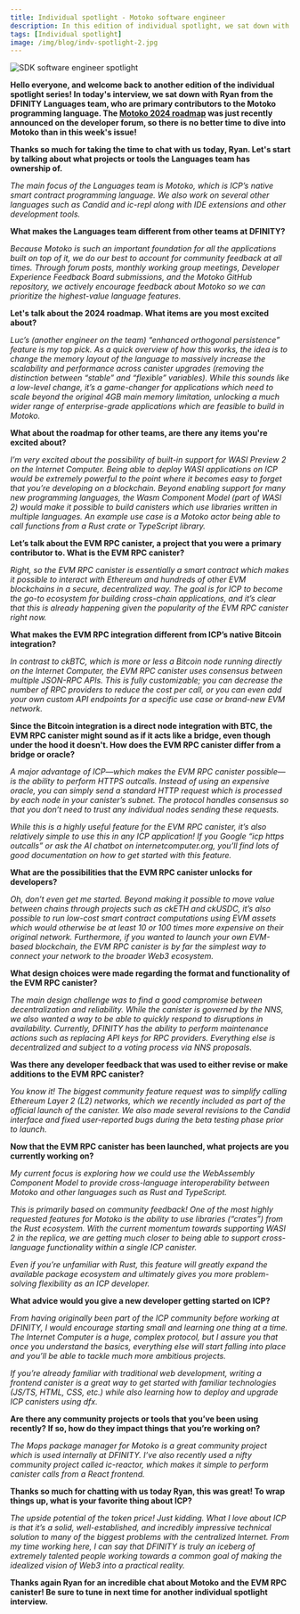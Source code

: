 ```yaml
---
title: Individual spotlight - Motoko software engineer
description: In this edition of individual spotlight, we sat down with Ryan from the Languages team, who contributes to the development of the Motoko programming language.
tags: [Individual spotlight]
image: /img/blog/indv-spotlight-2.jpg
---
```


![SDK software engineer spotlight](../../static/img/blog/indv-spotlight-2.jpg)

**Hello everyone, and welcome back to another edition of the individual spotlight series! In today's interview, we sat down with Ryan from the DFINITY Languages team, who are primary contributors to the Motoko programming language. The [Motoko 2024 roadmap](https://forum.dfinity.org/t/motoko-2024-roadmap/31912) was just recently announced on the developer forum, so there is no better time to dive into Motoko than in this week's issue!**

**Thanks so much for taking the time to chat with us today, Ryan. Let's start by talking about what projects or tools the Languages team has ownership of.**

*The main focus of the Languages team is Motoko, which is ICP’s native smart contract programming language. We also work on several other languages such as Candid and ic-repl along with IDE extensions and other development tools.*

**What makes the Languages team different from other teams at DFINITY?**

*Because Motoko is such an important foundation for all the applications built on top of it, we do our best to account for community feedback at all times. Through forum posts, monthly working group meetings, Developer Experience Feedback Board submissions, and the Motoko GitHub repository, we actively encourage feedback about Motoko so we can prioritize the highest-value language features.*

**Let's talk about the 2024 roadmap. What items are you most excited about?**

*Luc’s (another engineer on the team) “enhanced orthogonal persistence” feature is my top pick. As a quick overview of how this works, the idea is to change the memory layout of the language to massively increase the scalability and performance across canister upgrades (removing the distinction between “stable” and “flexible” variables). While this sounds like a low-level change, it’s a game-changer for applications which need to scale beyond the original 4GB main memory limitation, unlocking a much wider range of enterprise-grade applications which are feasible to build in Motoko.*

**What about the roadmap for other teams, are there any items you're excited about?**

*I’m very excited about the possibility of built-in support for WASI Preview 2 on the Internet Computer. Being able to deploy WASI applications on ICP would be extremely powerful to the point where it becomes easy to forget that you’re developing on a blockchain. Beyond enabling support for many new programming languages, the Wasm Component Model (part of WASI 2) would make it possible to build canisters which use libraries written in multiple languages. An example use case is a Motoko actor being able to call functions from a Rust crate or TypeScript library.*

**Let’s talk about the EVM RPC canister, a project that you were a primary contributor to. What is the EVM RPC canister?**

*Right, so the EVM RPC canister is essentially a smart contract which makes it possible to interact with Ethereum and hundreds of other EVM blockchains in a secure, decentralized way. The goal is for ICP to become the go-to ecosystem for building cross-chain applications, and it’s clear that this is already happening given the popularity of the EVM RPC canister right now.*

**What makes the EVM RPC integration different from ICP’s native Bitcoin integration?**

*In contrast to ckBTC, which is more or less a Bitcoin node running directly on the Internet Computer, the EVM RPC canister uses consensus between multiple JSON-RPC APIs. This is fully customizable; you can decrease the number of RPC providers to reduce the cost per call, or you can even add your own custom API endpoints for a specific use case or brand-new EVM network.*

**Since the Bitcoin integration is a direct node integration with BTC, the EVM RPC canister might sound as if it acts like a bridge, even though under the hood it doesn't. How does the EVM RPC canister differ from a bridge or oracle?**

*A major advantage of ICP—which makes the EVM RPC canister possible—is the ability to perform HTTPS outcalls. Instead of using an expensive oracle, you can simply send a standard HTTP request which is processed by each node in your canister’s subnet. The protocol handles consensus so that you don’t need to trust any individual nodes sending these requests.*

*While this is a highly useful feature for the EVM RPC canister, it’s also relatively simple to use this in any ICP application! If you Google “icp https outcalls” or ask the AI chatbot on internetcomputer.org, you’ll find lots of good documentation on how to get started with this feature.*

**What are the possibilities that the EVM RPC canister unlocks for developers?**

*Oh, don’t even get me started. Beyond making it possible to move value between chains through projects such as ckETH and ckUSDC, it’s also possible to run low-cost smart contract computations using EVM assets which would otherwise be at least 10 or 100 times more expensive on their original network. Furthermore, if you wanted to launch your own EVM-based blockchain, the EVM RPC canister is by far the simplest way to connect your network to the broader Web3 ecosystem.*

**What design choices were made regarding the format and functionality of the EVM RPC canister?**

*The main design challenge was to find a good compromise between decentralization and reliability. While the canister is governed by the NNS, we also wanted a way to be able to quickly respond to disruptions in availability. Currently, DFINITY has the ability to perform maintenance actions such as replacing API keys for RPC providers. Everything else is decentralized and subject to a voting process via NNS proposals.*

**Was there any developer feedback that was used to either revise or make additions to the EVM RPC canister?**

*You know it! The biggest community feature request was to simplify calling Ethereum Layer 2 (L2) networks, which we recently included as part of the official launch of the canister. We also made several revisions to the Candid interface and fixed user-reported bugs during the beta testing phase prior to launch.*

**Now that the EVM RPC canister has been launched, what projects are you currently working on?**

*My current focus is exploring how we could use the WebAssembly Component Model to provide cross-language interoperability between Motoko and other languages such as Rust and TypeScript.*

*This is primarily based on community feedback! One of the most highly requested features for Motoko is the ability to use libraries (“crates”) from the Rust ecosystem. With the current momentum towards supporting WASI 2 in the replica, we are getting much closer to being able to support cross-language functionality within a single ICP canister.*

*Even if you’re unfamiliar with Rust, this feature will greatly expand the available package ecosystem and ultimately gives you more problem-solving flexibility as an ICP developer.*

**What advice would you give a new developer getting started on ICP?**

*From having originally been part of the ICP community before working at DFINITY, I would encourage starting small and learning one thing at a time. The Internet Computer is a huge, complex protocol, but I assure you that once you understand the basics, everything else will start falling into place and you’ll be able to tackle much more ambitious projects.*

*If you’re already familiar with traditional web development, writing a frontend canister is a great way to get started with familiar technologies (JS/TS, HTML, CSS, etc.) while also learning how to deploy and upgrade ICP canisters using dfx.*

**Are there any community projects or tools that you’ve been using recently? If so, how do they impact things that you’re working on?**

*The Mops package manager for Motoko is a great community project which is used internally at DFINITY. I’ve also recently used a nifty community project called ic-reactor, which makes it simple to perform canister calls from a React frontend.*

**Thanks so much for chatting with us today Ryan, this was great! To wrap things up, what is your favorite thing about ICP?**

*The upside potential of the token price! Just kidding. What I love about ICP is that it’s a solid, well-established, and incredibly impressive technical solution to many of the biggest problems with the centralized Internet. From my time working here, I can say that DFINITY is truly an iceberg of extremely talented people working towards a common goal of making the idealized vision of Web3 into a practical reality.*

**Thanks again Ryan for an incredible chat about Motoko and the EVM RPC canister! Be sure to tune in next time for another individual spotlight interview.**

